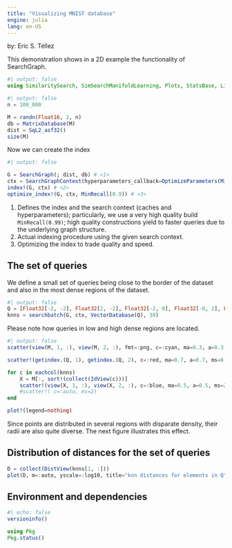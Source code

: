 ```yaml
---
title: "Visualizing MNIST database"
engine: julia
lang: en-US
---
```


by: Eric S. Téllez


This demonstration shows in a 2D example the functionality of SearchGraph.

```julia
#| output: false
using SimilaritySearch, SimSearchManifoldLearning, Plots, StatsBase, LinearAlgebra, Markdown, Random

```

```julia
#| output: false
n = 100_000

M = randn(Float16, 2, n)
db = MatrixDatabase(M)
dist = SqL2_asf32()
size(M)
```

Now we can create the index
```julia
#| output: false

G = SearchGraph(; dist, db) # <1>
ctx = SearchGraphContext(hyperparameters_callback=OptimizeParameters(MinRecall(0.99))) # <1>
index!(G, ctx) # <2>
optimize_index!(G, ctx, MinRecall(0.9)) # <3>
```
1. Defines the index and the search context (caches and hyperparameters); particularly, we use a very high quality build `MinRecall(0.99)`; high quality constructions yield to faster queries due to the underlying graph structure.
2. Actual indexing procedure using the given search context.
3. Optimizing the index to trade quality and speed.

## The set of queries
We define a small set of queries being close to the border of the dataset and also in the most dense regions of the dataset. 
```julia
#| output: false
Q = [Float32[-2, -2], Float32[2, -2], Float32[-2, 0], Float32[-0, 2], Float32[0, 0],   Float32[-3, 3],  Float32[4, 4], Float32[1, 0.5]]
knns = searchbatch(G, ctx, VectorDatabase(Q), 30)
```

Please note how queries in low and high dense regions are located.
```julia
#| output: false
scatter(view(M, 1, :), view(M, 2, :), fmt=:png, c=:cyan, ma=0.3, a=0.3, ms=1, msw=0)

scatter!(getindex.(Q, 1), getindex.(Q, 2), c=:red, ma=0.7, a=0.7, ms=6, msw=0)

for c in eachcol(knns)
    X = M[:, sort!(collect(IdView(c)))]
    scatter!(view(X, 1, :), view(X, 2, :), c=:blue, ma=0.5, a=0.5, ms=2, msw=0)
    #scatter!( c=:auto, ms=2)
end

plot!(legend=nothing)

```
Since points are distributed in several regions with disparate density, their radii are also quite diverse. The next figure illustrates this effect.


## Distribution of distances for the set of queries
```julia
D = collect(DistView(knns[1, :]))
plot(D, m=:auto, yscale=:log10, title="knn distances for elements in Q", fmt=:png)
```

## Environment and dependencies
```julia
#| echo: false
versioninfo()

using Pkg
Pkg.status() 
```
